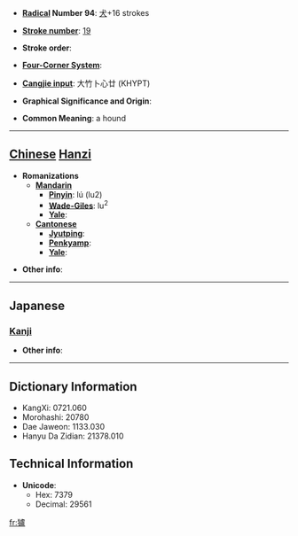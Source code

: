 * '''[[Wiktionary:Chinese radical index| Radical]] Number 94''': [[Wiktionary:Chinese radical index 犬|犬]]+16 strokes

* '''[[Wiktionary:Chinese total strokes index|Stroke number]]''': [[Wiktionary:Chinese total strokes index 19|19]]

* '''Stroke order''': 

* '''[[Wiktionary:Chinese four corner index|Four-Corner System]]''': 

* '''[[Wiktionary:Chinese Cangjie index|Cangjie input]]''': 大竹卜心廿 (KHYPT)

* '''Graphical Significance and Origin''': 

* '''Common Meaning''': a hound

----

== [[Chinese]] [[Hanzi]] ==

* '''Romanizations'''
** '''[[Mandarin]]'''
*** '''[[Pinyin]]''': lú (lu2)
*** '''[[Wade-Giles]]''': lu<sup>2</sup>
*** '''[[Yale]]''': 
** '''[[Cantonese]]'''
*** '''[[Jyutping]]''':
*** '''[[Penkyamp]]''': 
*** '''[[Yale]]''': 

* '''Other info''': 

----

==Japanese==
===[[Kanji]]===
{{kanji|on readings=[[ろ]] (ro), [[る]] (ru)
|kun readings=[[いぬ]] (inu)
}}

* '''Other info''':  

----

== Dictionary Information ==

* KangXi: 0721.060
* Morohashi: 20780
* Dae Jaweon: 1133.030
* Hanyu Da Zidian: 21378.010

== Technical Information ==

* '''Unicode''':
** Hex: 7379
** Decimal: 29561

[[fr:獹]]